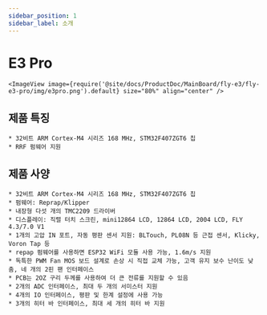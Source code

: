 ```yaml
---
sidebar_position: 1
sidebar_label: 소개
---
```




# E3 Pro

    <ImageView image={require('@site/docs/ProductDoc/MainBoard/fly-e3/fly-e3-pro/img/e3pro.png').default} size="80%" align="center" />

## 제품 특징

    * 32비트 ARM Cortex-M4 시리즈 168 MHz, STM32F407ZGT6 칩
    * RRF 펌웨어 지원



## 제품 사양

    * 32비트 ARM Cortex-M4 시리즈 168 MHz, STM32F407ZGT6 칩
    * 펌웨어: Reprap/Klipper
    * 내장형 다섯 개의 TMC2209 드라이버
    * 디스플레이: 직렬 터치 스크린, mini12864 LCD, 12864 LCD, 2004 LCD, FLY 4.3/7.0 V1
    * 1개의 고압 IN 포트, 자동 평판 센서 지원: BLTouch, PL08N 등 근접 센서, Klicky, Voron Tap 등
    * repap 펌웨어를 사용하면 ESP32 WiFi 모듈 사용 가능, 1.6m/s 지원
    * 독특한 PWM Fan MOS 보드 설계로 손상 시 직접 교체 가능, 고객 유지 보수 난이도 낮춤, 네 개의 2핀 팬 인터페이스
    * PCB는 2OZ 구리 두께를 사용하여 더 큰 전류를 지원할 수 있음
    * 2개의 ADC 인터페이스, 최대 두 개의 서미스터 지원
    * 4개의 IO 인터페이스, 평판 및 한계 설정에 사용 가능
    * 3개의 히터 바 인터페이스, 최대 세 개의 히터 바 지원

